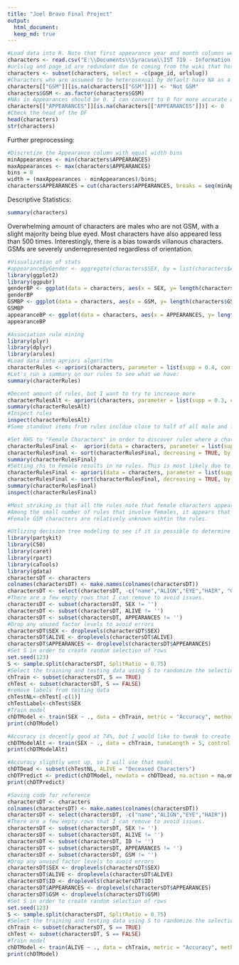 ---
title: "Joel Bravo Final Project"
output:
  html_document:
  keep_md: true
---


```{r}
#Load data into R. Note that first appearance year and month columns were removed ahead of time as they will not be used for this analysis.
characters <- read.csv("E:\\Documents\\Syracuse\\IST 719 - Information Visualization\\Homework\\Week 3\\marvel-wikia-data.csv")
#urlslug and page_id are redundant due to coming from the wiki that hosted the data. We can remove without issue.
characters <- subset(characters, select = -c(page_id, urlslug))
#Characters who are assumed to be heterosexual by default have NA as a value in the GSM column. To clarify this, I will convert the NAs in the GSM column to Not GSM
characters[["GSM"]][is.na(characters[["GSM"]])] <- "Not GSM"
characters$GSM <- as.factor(characters$GSM)
#NAs in Appearances should be 0. I can convert to 0 for more accurate analysis.
characters[["APPEARANCES"]][is.na(characters[["APPEARANCES"]])] <- 0
#Check the head of the DF
head(characters)
str(characters)
```

Further preprocessing:
```{r}
#Discretize the Appearance column with equal width bins
minAppearances <- min(characters$APPEARANCES)
maxAppearances <- max(characters$APPEARANCES)
bins = 8
width = (maxAppearances - minAppearances)/bins;
characters$APPEARANCES = cut(characters$APPEARANCES, breaks = seq(minAppearances, maxAppearances, width))
```

Descriptive Statistics:
```{r}
summary(characters)
```

Overwhelming amount of characters are males who are not GSM, with a slight majority being blue eyed. Most characters have also appeared less than 500 times. Interestingly, there is a bias towards villanous characters. GSMs are severely underrepresented regardless of orientation. 

```{r}
#Visualization of stats
#appearanceByGender <- aggregate(characters$SEX, by = list(characters$APPEARANCES), FUN = sum)
library(ggplot2)
library(ggpubr)
genderBP <- ggplot(data = characters, aes(x = SEX, y= length(characters$SEX))) + geom_bar(stat = "identity", fill = "lightblue",) + xlab("Gender") + ylab("Count")+ theme(axis.text.x = element_text(angle=60, hjust=1))
genderBP
GSMBP <- ggplot(data = characters, aes(x = GSM, y= length(characters$GSM))) + geom_bar(stat = "identity", fill = "lightblue",) + xlab("GSM") + ylab("Count") + theme(axis.text.x = element_text(angle=60, hjust=1))
GSMBP
appearanceBP <- ggplot(data = characters, aes(x = APPEARANCES, y= length(characters$APPEARANCES))) + geom_bar(stat = "identity", fill = "lightblue") + xlab("Apperances") + ylab("Count") + theme(axis.text.x = element_text(angle=60, hjust=1))
appearanceBP
```


```{r}
#Association rule mining
library(plyr)
library(dplyr)
library(arules)
#Load data into apriori algorithm
characterRules <- apriori(characters, parameter = list(supp = 0.4, conf = 0.9, maxlen = 3))
#Let's run a summary on our rules to see what we have:
summary(characterRules)
```

```{r}
#Decent amount of rules, but I want to try to increase more
characterRulesAlt <- apriori(characters, parameter = list(supp = 0.3, conf = 0.9, maxlen = 3))
summary(characterRulesAlt)
#Inspect rules
inspect(characterRulesAlt)
#Some standout items from rules incldue close to half of all male and living character not being a GSM and more broadly 70% of all living characters with less than 505 appearnces not being GSM. 92% of all characters who appear less than 505 times are not GSM. Curiously, female characters are represented in the rules at all.
```

```{r}
#Set RHS to "Female Characters" in order to discover rules where a character is female
characterRulesFinal <-  apriori(data = characters, parameter = list(supp = 0.3, conf = 0.9, maxlen = 3), appearance = list(default="lhs", rhs=c("SEX=Female Characters")), control = list(verbose = F))
characterRulesFinal <- sort(characterRulesFinal, decreasing = TRUE, by = 'confidence')
summary(characterRulesFinal)
#Setting rhs to Female results in no rules. This is most likely due to there being far fewer female characters. Given this, I will need to adjust my apriori rules. 
characterRulesFinal <- apriori(data = characters, parameter = list(supp = 0.001, conf = 0.8), appearance = list(default ="lhs", rhs=c("SEX=Female Characters")), control = list(verbose = F))
characterRulesFinal <- sort(characterRulesFinal, decreasing = TRUE, by = 'confidence')
summary(characterRulesFinal)
inspect(characterRulesFinal)
```

```{r}
#Most striking is that all the rules note that female characters appear to appear less than 505 times. While the majority of characters tend to appear less than 505 times in general, the fact that nearly all women fall into this bin seems to indicate a lack of high visibility (defined here as over 505 appearances) female characters. Female characters do not seem to be represented within the GSM spectrum as well.
#Among the small number of rules that involve females, it appears that publically known identitifes are common. 
#Female GSM characters are relatively unknown wihtin the rules. 
```

```{r}
#Utlizing decision tree modeling to see if it is possible to determine if a character will be male or female based
library(partykit)
library(C50)
library(caret)
library(rpart)
library(caTools)
library(gdata)
charactersDT <- characters
colnames(charactersDT) <- make.names(colnames(charactersDT))
charactersDT <- select(charactersDT, -c("name","ALIGN","EYE","HAIR", "GSM", "ID"))
#There are a few empty rows that I can remove to avoid issues.
charactersDT <- subset(charactersDT, SEX != '')
charactersDT <- subset(charactersDT, ALIVE != '')
charactersDT <- subset(charactersDT, APPEARANCES != '')
#Drop any unused factor levels to avoid errors
charactersDT$SEX <- droplevels(charactersDT$SEX)
charactersDT$ALIVE <- droplevels(charactersDT$ALIVE)
charactersDT$APPEARANCES <- droplevels(charactersDT$APPEARANCES)
#Set S in order to create random selection of rows
set.seed(123)
S <- sample.split(charactersDT, SplitRatio = 0.75)
#Select the training and testing data using S to randomize the selection
chTrain <- subset(charactersDT, S == TRUE)
chTest <- subset(charactersDT, S == FALSE)
#remove labels from testing data
chTestNL<-chTest[-c(1)]
chTestLabel<-chTest$SEX
#Train model
chDTModel <- train(SEX ~ ., data = chTrain, metric = "Accuracy", method = "rpart")
print(chDTModel)
```

```{r}
#Accuracy is decently good at 74%, but I would like to tweak to create something better.
chDTModelAlt <- train(SEX ~ ., data = chTrain, tuneLength = 5, control = rpart.control(minsplit = 10, minbucket = 5), metric = "Accuracy", method = "rpart")
print(chDTModelAlt)
```

```{r}
#Accuracy slightly went up, so I will use that model
chDTDead <- subset(chTestNL, ALIVE = "Deceased Characters")
chDTPredict <- predict(chDTModel, newdata = chDTDead, na.action = na.omit, type = "prob")
print(chDTPredict)
```


```{r}
#Saving code for reference
charactersDT <- characters
colnames(charactersDT) <- make.names(colnames(charactersDT))
charactersDT <- select(charactersDT, -c("name","ALIGN","EYE","HAIR"))
#There are a few empty rows that I can remove to avoid issues.
charactersDT <- subset(charactersDT, SEX != '')
charactersDT <- subset(charactersDT, ALIVE != '')
charactersDT <- subset(charactersDT, ID != '')
charactersDT <- subset(charactersDT, APPEARANCES != '')
charactersDT <- subset(charactersDT, GSM != '')
#Drop any unused factor levels to avoid errors
charactersDT$SEX <- droplevels(charactersDT$SEX)
charactersDT$ALIVE <- droplevels(charactersDT$ALIVE)
charactersDT$ID <- droplevels(charactersDT$ID)
charactersDT$APPEARANCES <- droplevels(charactersDT$APPEARANCES)
charactersDT$GSM <- droplevels(charactersDT$GSM)
#Set S in order to create random selection of rows
set.seed(123)
S <- sample.split(charactersDT, SplitRatio = 0.75)
#Select the training and testing data using S to randomize the selection
chTrain <- subset(charactersDT, S == TRUE)
chTest <- subset(charactersDT, S == FALSE)
#Train model
chDTModel <- train(ALIVE ~ ., data = chTrain, metric = "Accuracy", method = "rpart")
print(chDTModel)
```

